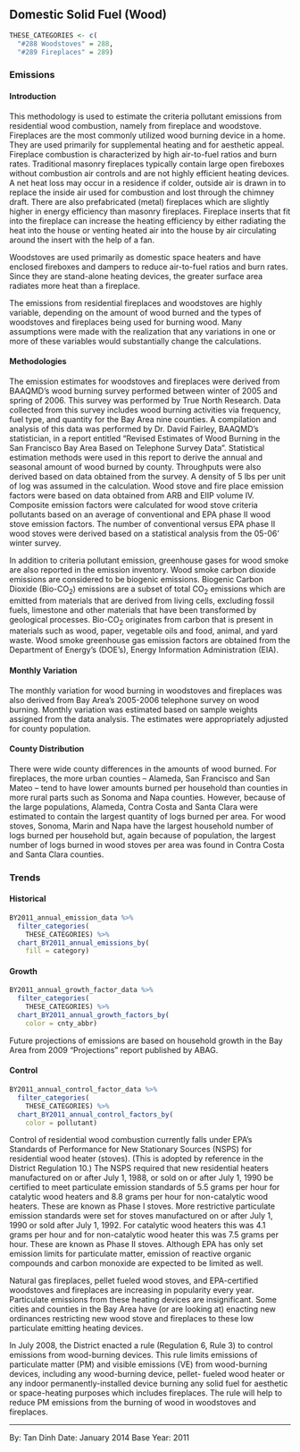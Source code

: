 ## Domestic Solid Fuel (Wood)

```r
THESE_CATEGORIES <- c(
  "#288 Woodstoves" = 288,
  "#289 Fireplaces" = 289)
```

### Emissions

#### Introduction {-}

This methodology is used to estimate the criteria pollutant emissions from residential wood combustion, namely from fireplace and woodstove. Fireplaces are the most commonly utilized wood burning device in a home. They are used primarily for supplemental heating and for aesthetic appeal. Fireplace combustion is characterized by high air-to-fuel ratios and burn rates. Traditional masonry fireplaces typically contain large open fireboxes without combustion air controls and are not highly efficient heating devices. A net heat loss may occur in a residence if colder, outside air is drawn in to replace the inside air used for combustion and lost through the chimney draft. There are also prefabricated (metal) fireplaces which are slightly higher in energy efficiency than masonry fireplaces. Fireplace inserts that fit into the fireplace can increase the heating efficiency by either radiating the heat into the house or venting heated air into the house by air circulating around the insert with the help of a fan.

Woodstoves are used primarily as domestic space heaters and have enclosed fireboxes and dampers to reduce air-to-fuel ratios and burn rates. Since they are stand-alone heating devices, the greater surface area radiates more heat than a fireplace.

The emissions from residential fireplaces and woodstoves are highly variable, depending on the amount of wood burned and the types of woodstoves and fireplaces being used for burning wood. Many assumptions were made with the realization that any variations in one or more of these variables would substantially change the calculations.

#### Methodologies {-}

The emission estimates for woodstoves and fireplaces were derived from BAAQMD’s wood burning survey performed between winter of 2005 and spring of 2006. This survey was performed by True North Research. Data collected from this survey includes wood burning activities via frequency, fuel type, and quantity for the Bay Area nine counties. A compilation and analysis of this data was performed by Dr. David Fairley, BAAQMD’s statistician, in a report entitled “Revised Estimates of Wood Burning in the San Francisco Bay Area Based on Telephone Survey Data”. Statistical estimation methods were used in this report to derive the annual and seasonal amount of wood burned by county. Throughputs were also derived based on data obtained from the survey. A density of 5 lbs per unit of log was assumed in the calculation. Wood stove and fire place emission factors were based on data obtained from ARB and EIIP volume IV. Composite emission factors were calculated for wood stove criteria pollutants based on an average of conventional and EPA phase II wood stove emission factors. The number of conventional versus EPA phase II wood stoves were derived based on a statistical analysis from the 05-06’ winter survey.

In addition to criteria pollutant emission, greenhouse gases for wood smoke are also reported in the emission inventory. Wood smoke carbon dioxide emissions are considered to be biogenic emissions. Biogenic Carbon Dioxide (Bio-CO~2~) emissions are a subset of total CO~2~ emissions which are emitted from materials that are derived from living cells, excluding fossil fuels, limestone and other materials that have been transformed by geological processes. Bio-CO~2~ originates from carbon that is present in materials such as wood, paper, vegetable oils and food, animal, and yard waste. Wood smoke greenhouse gas emission factors are obtained from the Department of Energy’s (DOE’s), Energy Information Administration (EIA).

#### Monthly Variation {-}

The monthly variation for wood burning in woodstoves and fireplaces was also derived from Bay Area’s 2005-2006 telephone survey on wood burning. Monthly variation was estimated based on sample weights assigned from the data analysis. The estimates were appropriately adjusted for county population.

#### County Distribution {-}

There were wide county differences in the amounts of wood burned. For fireplaces, the more urban counties – Alameda, San Francisco and San Mateo – tend to have lower amounts burned per household than counties in more rural parts such as Sonoma and Napa counties. However, because of the large populations, Alameda, Contra Costa and Santa Clara were estimated to contain the largest quantity of logs burned per area. For wood stoves, Sonoma, Marin and Napa have the largest household number of logs burned per household but, again because of population, the largest number of logs burned in wood stoves per area was found in Contra Costa and Santa Clara counties.

### Trends

#### Historical {-}

```r
BY2011_annual_emission_data %>%
  filter_categories(
    THESE_CATEGORIES) %>%
  chart_BY2011_annual_emissions_by(
    fill = category) 
```

#### Growth {-}

```r
BY2011_annual_growth_factor_data %>%
  filter_categories(
    THESE_CATEGORIES) %>%
  chart_BY2011_annual_growth_factors_by(
    color = cnty_abbr) 
```

Future projections of emissions are based on household growth in the Bay Area from 2009 “Projections” report published by ABAG.

#### Control {-}

```r
BY2011_annual_control_factor_data %>%
  filter_categories(
    THESE_CATEGORIES) %>%
  chart_BY2011_annual_control_factors_by(
    color = pollutant) 
```

Control of residential wood combustion currently falls under EPA’s Standards of Performance for New Stationary Sources (NSPS) for residential wood heater (stoves). (This is adopted by reference in the District Regulation 10.) The NSPS required that new residential heaters manufactured on or after July 1, 1988, or sold on or after July 1, 1990 be certified to meet particulate emission standards of 5.5 grams per hour for catalytic wood heaters and 8.8 grams per hour for non-catalytic wood heaters. These are known as Phase I stoves. More restrictive particulate emission standards were set for stoves manufactured on or after July 1, 1990 or sold after July 1, 1992. For catalytic wood heaters this was 4.1 grams per hour and for non-catalytic wood heater this was 7.5 grams per hour. These are known as Phase II stoves. Although EPA has only set emission limits for particulate matter, emission of reactive organic compounds and carbon monoxide are expected to be limited as well.

Natural gas fireplaces, pellet fueled wood stoves, and EPA-certified woodstoves and fireplaces are increasing in popularity every year. Particulate emissions from these heating devices are insignificant. Some cities and counties in the Bay Area have (or are looking at) enacting new ordinances restricting new wood stove and fireplaces to these low particulate emitting heating devices.

In July 2008, the District enacted a rule (Regulation 6, Rule 3) to control emissions from wood-burning devices. This rule limits emissions of particulate matter (PM) and visible emissions (VE) from wood-burning devices, including any wood-burning device, pellet- fueled wood heater or any indoor permanently-installed device burning any solid fuel for aesthetic or space-heating purposes which includes fireplaces. The rule will help to reduce PM emissions from the burning of wood in woodstoves and fireplaces.

***

By: Tan Dinh
Date: January 2014
Base Year: 2011
